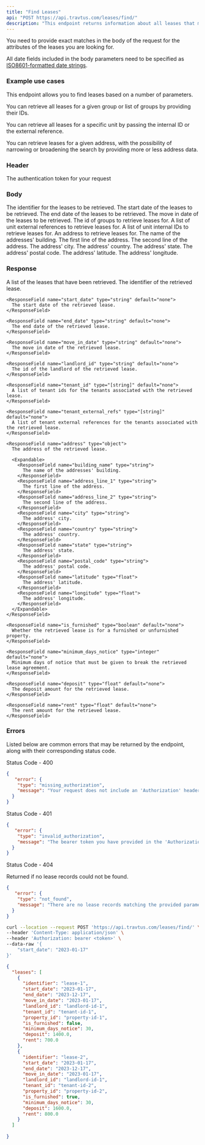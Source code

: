 ```yaml
---
title: "Find Leases"
api: "POST https://api.travtus.com/leases/find/"
description: "This endpoint returns information about all leases that match the given parameters."
---
```


You need to provide exact matches in the body of the request for the attributes of the leases you are looking for.

All date fields included in the body parameters need to be specified as [ISO8601-formatted date strings](https://en.wikipedia.org/wiki/ISO_8601).

### Example use cases
This endpoint allows you to find leases based on a number of parameters.

You can retrieve all leases for a given group or list of groups by providing their IDs.

You can retrieve all leases for a specific unit by passing the internal ID or the external reference.

You can retrieve leases for a given address, with the possibility of narrowing or broadening the search by providing more or less address data.

### Header

<ParamField header="Authorization" type="string" default="none" required>
  The authentication token for your request
</ParamField>

### Body

<ParamField body="identifier" type="string" default="none">
  The identifier for the leases to be retrieved.
</ParamField>

<ParamField body="start_date" type="string" default="none">
  The start date of the leases to be retrieved.
</ParamField>

<ParamField body="end_date" type="string" default="none">
  The end date of the leases to be retrieved.
</ParamField>

<ParamField body="move_in_date" type="string" default="none">
  The move in date of the leases to be retrieved.
</ParamField>

<ParamField body="groups" type="[string]" default="none">
  The id of groups to retrieve leases for.
</ParamField>

<ParamField body="unit_external_refs" type="[string]" default="none">
  A list of unit external references to retrieve leases for.
</ParamField>

<ParamField body="unit_identifiers" type="[string]" default="none">
  A list of unit internal IDs to retrieve leases for.
</ParamField>

<ParamField body="address" type="object" default="none">
  An address to retrieve leases for.

  <Expandable>
    <ParamField body="building_name" type="string">
      The name of the addresses' building.
    </ParamField>
    <ParamField body="address_line_1" type="string">
      The first line of the address.
    </ParamField>
    <ParamField body="address_line_2" type="string">
      The second line of the address.
    </ParamField>
    <ParamField body="city" type="string">
      The address' city.
    </ParamField>
    <ParamField body="country" type="string">
      The address' country.
    </ParamField>
    <ParamField body="state" type="string">
      The address' state.
    </ParamField>
    <ParamField body="postal_code" type="string">
      The address' postal code.
    </ParamField>
    <ParamField body="latitude" type="float">
      The address' latitude.
    </ParamField>
    <ParamField body="longitude" type="float">
      The address' longitude.
    </ParamField>
  </Expandable>
</ParamField>

### Response

<ResponseField name="leases" type="string">
  A list of the leases that have been retrieved.
  <Expandable title="leases">
    <ResponseField name="identifier" type="string" default="none">
      The identifier of the retrieved lease.
    </ResponseField>

    <ResponseField name="start_date" type="string" default="none">
      The start date of the retrieved lease.
    </ResponseField>

    <ResponseField name="end_date" type="string" default="none">
      The end date of the retrieved lease.
    </ResponseField>

    <ResponseField name="move_in_date" type="string" default="none">
      The move in date of the retrieved lease.
    </ResponseField>

    <ResponseField name="landlord_id" type="string" default="none">
      The id of the landlord of the retrieved lease.
    </ResponseField>

    <ResponseField name="tenant_id" type="[string]" default="none">
      A list of tenant ids for the tenants associated with the retrieved lease.
    </ResponseField>

    <ResponseField name="tenant_external_refs" type="[string]" default="none">
      A list of tenant external references for the tenants associated with the retrieved lease.
    </ResponseField>

    <ResponseField name="address" type="object">
      The address of the retrieved lease.

      <Expandable>
        <ResponseField name="building_name" type="string">
          The name of the addresses' building.
        </ResponseField>
        <ResponseField name="address_line_1" type="string">
          The first line of the address.
        </ResponseField>
        <ResponseField name="address_line_2" type="string">
          The second line of the address.
        </ResponseField>
        <ResponseField name="city" type="string">
          The address' city.
        </ResponseField>
        <ResponseField name="country" type="string">
          The address' country.
        </ResponseField>
        <ResponseField name="state" type="string">
          The address' state.
        </ResponseField>
        <ResponseField name="postal_code" type="string">
          The address' postal code.
        </ResponseField>
        <ResponseField name="latitude" type="float">
          The address' latitude.
        </ResponseField>
        <ResponseField name="longitude" type="float">
          The address' longitude.
        </ResponseField>
      </Expandable>
    </ResponseField>

    <ResponseField name="is_furnished" type="boolean" default="none">
      Whether the retrieved lease is for a furnished or unfurnished property.
    </ResponseField>

    <ResponseField name="minimum_days_notice" type="integer" default="none">
      Minimum days of notice that must be given to break the retrieved lease agreement.
    </ResponseField>

    <ResponseField name="deposit" type="float" default="none">
      The deposit amount for the retrieved lease.
    </ResponseField>

    <ResponseField name="rent" type="float" default="none">
      The rent amount for the retrieved lease.
    </ResponseField>
  </Expandable>
</ResponseField>

### Errors

Listed below are common errors that may be returned by the endpoint, along with their corresponding status code.

Status Code - 400
```json Missing Authorization header
{
   "error": {
    "type": "missing_authorization",
    "message": "Your request does not include an 'Authorization' header with a bearer token for your account."
  }
}
```

Status Code - 401
```json Invalid/Expired Authorization header bearer token value
{
   "error": {
    "type": "invalid_authorization",
    "message": "The bearer token you have provided in the 'Authorization' header is invalid."
  }
}
```

Status Code - 404

Returned if no lease records could not be found.
```json No lease records found for the provided parameters
{
   "error": {
    "type": "not_found",
    "message": "There are no lease records matching the provided parameters."
  }
}
```

<RequestExample>

```bash Request
curl --location --request POST 'https://api.travtus.com/leases/find/' \
--header 'Content-Type: application/json' \
--header 'Authorization: bearer <token>' \
--data-raw '{
    "start_date": "2023-01-17"
}'
```

</RequestExample>

<ResponseExample>

```json Response
{
  "leases": [
    {
      "identifier": "lease-1",
      "start_date": "2023-01-17",
      "end_date": "2023-12-17",
      "move_in_date": "2023-01-17",
      "landlord_id": "landlord-id-1",
      "tenant_id": "tenant-id-1",
      "property_id": "property-id-1",
      "is_furnished": false,
      "minimum_days_notice": 30,
      "deposit": 1400.0,
      "rent": 700.0
    },
    {
      "identifier": "lease-2",
      "start_date": "2023-01-17",
      "end_date": "2023-12-17",
      "move_in_date": "2023-01-17",
      "landlord_id": "landlord-id-1",
      "tenant_id": "tenant-id-2",
      "property_id": "property-id-2",
      "is_furnished": true,
      "minimum_days_notice": 30,
      "deposit": 1600.0,
      "rent": 800.0
    }
  ]
 
}
```

</ResponseExample>
